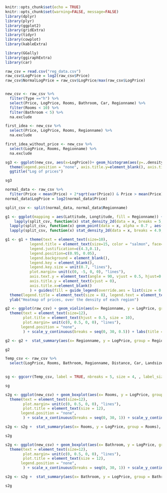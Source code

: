 
```{r setup, include=FALSE}
knitr::opts_chunk$set(echo = TRUE)
knitr::opts_chunk$set(warning=FALSE, message=FALSE)
library(dplyr)
library(plyr)
library(ggplot2)
library(gridExtra)
library(tidyr)
library(cowplot)
library(kableExtra)
```

```{r setup2, include=FALSE}
library(GGally)
library(ggiraphExtra)
library(car)
```


```{r,  echo=FALSE}
raw_csv = read.csv("reg_data.csv")
raw_csv$LogPrice = log2(raw_csv$Price)
raw_csv$NormalLogPrice = raw_csv$LogPrice/max(raw_csv$LogPrice)


new_csv <- raw_csv %>%
  filter(Type =="h") %>%
  select(Price, LogPrice, Rooms, Bathroom, Car, Regionname) %>%
  filter(Rooms < 10) %>%
  filter(Bathroom < 5) %>%
  na.exclude

first_idea <- new_csv %>%
  select(Price, LogPrice, Rooms, Regionname) %>%
  na.exclude

first_idea_without_price <- new_csv %>%
  select(LogPrice, Rooms, Regionname) %>%
  na.exclude

```

```{r,  echo=FALSE}

sg3 <- ggplot(new_csv, aes(x=LogPrice))+ geom_histogram(aes(y=..density..), color="darkblue", fill="lightblue") + geom_density() +
  theme(legend.position = "none", axis.title.y=element_blank(), axis.title.x=element_blank(),plot.title = element_text(hjust = 0.8, size = 8)) +
  ggtitle("Log of prices")

sg3

```


```{r,  echo=FALSE}

normal_data <- raw_csv %>%
  filter(Price < mean(Price) + 2*sqrt(var(Price)) & Price > mean(Price) - 2*sqrt(var(Price)))
normal_data$LogPrice = log2(normal_data$Price)

```

```{r ,  echo=FALSE}

split_csv <- split(normal_data, normal_data$Regionname)

g1 <- ggplot(mapping = aes(Lattitude, Longtitude, fill = Regionname)) +
    lapply(split_csv, function(x) stat_density_2d(data = x, breaks = 5, geom = "polygon", alpha = 0.6))+
  lapply(split_csv, function(x) geom_point(data = x, alpha = 0.7 , aes(color = Price))) +
  lapply(split_csv, function(x) stat_density_2d(data = x, breaks = 4.9, alpha = 0.3, color = "black"))

g1 <- g1 + theme(text = element_text(size=10),
           legend.title = element_text(size=15, color = "salmon", face="bold"),
           legend.justification=c(4.3,0.1), 
           legend.position=c(0.95, 0.05),  
           legend.background = element_blank(),
           legend.key = element_blank(),
           legend.key.size = unit(0.7, "lines"),
           plot.margin= unit(c(0, -5, 0, 0), "lines"),
           axis.text.y = element_text(angle = 90, vjust = 0.5, hjust=0.4),
           axis.title.y = element_text(vjust = 0),
           axis.title.x=element_blank()
           ) + guides(fill = guide_legend(override.aes = list(size = 0.5))) +
  theme(legend.title = element_text(size = 8), legend.text = element_text(size = 12)) +
  ylab("Heatmap of prices, over the density of each region")
```
```{r ,  echo=FALSE}
g2 <- ggplot(raw_csv) + geom_violin(aes(x= Regionname, y = LogPrice, group = Regionname, fill = Regionname)) + coord_flip() + 
  theme(text = element_text(size=12),
        plot.title = element_text(hjust = 0.5, size = 10),
        plot.margin= unit(c(0, 0.5, 0, 0), "lines"),
       legend.position = "none",
        ) + scale_y_continuous(breaks = seq(0, 30, 0.5)) + labs(title = "Log2 price of each region") + scale_y_continuous(breaks = seq(0, 30, 1)) + scale_x_discrete(limits=c("Southern Metropolitan", "Eastern Metropolitan", "South-Eastern Metropolitan","Northern Metropolitan", "Western Metropolitan", "Eastern Victoria","Northern Victoria","Western Victoria"))

g2 <- g2 +  stat_summary(aes(x= Regionname, y = LogPrice, group = Regionname), geom="pointrange", size = 0.02)

g2

```

```{r,  echo=FALSE}

Temp_csv <- raw_csv %>%
  select(LogPrice, Rooms, Bathroom, Regionname, Distance, Car, Landsize, BuildingArea, Propertycount, CouncilArea)

  
sg <- ggcorr(Temp_csv, label = TRUE, nbreaks = 5, size = 4, , label_size = 5, legend.size = 12) + theme(legend.key.size = unit(2.5, "lines"))

sg
```

```{r,  echo=FALSE}
s2g <- ggplot(new_csv) + geom_boxplot(aes(x= Rooms, y = LogPrice, group = Rooms, fill = Rooms)) + coord_flip() + 
  theme(text = element_text(size=12),
        plot.margin= unit(c(0, 0.5, 0, 0), "lines"),
        plot.title = element_text(size = 12),
       legend.position = "none",
        ) + scale_x_continuous(breaks = seq(0, 30, 1)) + scale_y_continuous(breaks = seq(0, 30, 1)) + labs(title = "Log2 price grouped by rooms") + scale_y_continuous(breaks = seq(0, 30, 1))

s2g <- s2g +  stat_summary(aes(x= Rooms, y = LogPrice, group = Rooms), geom="pointrange", size = 0.02)

s2g

```

```{r,  echo=FALSE}
s2g <- ggplot(new_csv) + geom_boxplot(aes(x= Bathroom, y = LogPrice, group = Bathroom, fill = Bathroom)) + coord_flip() + 
  theme(text = element_text(size=12),
        plot.margin= unit(c(0, 0.5, 0, 0), "lines"),
        plot.title = element_text(size = 12),
       legend.position = "none",
        ) + scale_x_continuous(breaks = seq(0, 30, 1)) + scale_y_continuous(breaks = seq(0, 30, 1)) + labs(title = "Log2 price grouped by bathrooms") + scale_y_continuous(breaks = seq(0, 30, 1))

s2g <- s2g +  stat_summary(aes(x= Bathroom, y = LogPrice, group = Bathroom), geom="pointrange", size = 0.02)

s2g

```
